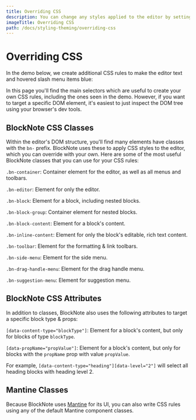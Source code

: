 ```yaml
---
title: Overriding CSS
description: You can change any styles applied to the editor by setting your own CSS styles.
imageTitle: Overriding CSS
path: /docs/styling-theming/overriding-css
---
```



# Overriding CSS

In the demo below, we create additional CSS rules to make the editor text and hovered slash menu items blue:

<Example name="theming/theming-css" />

In this page you'll find the main selectors which are useful to create your own CSS rules, including the ones seen in the demo. However, if you want to target a specific DOM element, it's easiest to just inspect the DOM tree using your browser's dev tools.

## BlockNote CSS Classes

Within the editor's DOM structure, you'll find many elements have classes with the `bn-` prefix. BlockNote uses these to apply CSS styles to the editor, which you can override with your own. Here are some of the most useful BlockNote classes that you can use for your CSS rules:

`.bn-container`: Container element for the editor, as well as all menus and toolbars.

`.bn-editor`: Element for only the editor.

`.bn-block`: Element for a block, including nested blocks.

`.bn-block-group`: Container element for nested blocks.

`.bn-block-content`: Element for a block's content.

`.bn-inline-content`: Element for only the block's editable, rich text content.

`.bn-toolbar`: Element for the formatting & link toolbars.

`.bn-side-menu`: Element for the side menu.

`.bn-drag-handle-menu`: Element for the drag handle menu.

`.bn-suggestion-menu`: Element for suggestion menu.

## BlockNote CSS Attributes

In addition to classes, BlockNote also uses the following attributes to target a specific block type & props:

`[data-content-type="blockType"]`: Element for a block's content, but only for blocks of type `blockType`.

`[data-propName="propValue"]`: Element for a block's content, but only for blocks with the `propName` prop with value `propValue`.

For example, `[data-content-type="heading"][data-level="2"]` will select all heading blocks with heading level 2.

## Mantine Classes

Because BlockNote uses [Mantine](https://mantine.dev/) for its UI, you can also write CSS rules using any of the default Mantine component classes.
